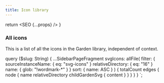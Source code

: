 ```yaml
---
title: Icon library
---
```



  return <SEO {...props} />
}


### All icons

This is a list of all the icons in the Garden library, independent of context.


<SvgSearch data={props.data.svgIcons} inputPlaceholder="Search icons" />

  query ($slug: String) {
    ...SidebarPageFragment
    svgIcons: allFile(
      filter: {
        sourceInstanceName: { eq: "svg-icons" }
        relativeDirectory: { eq: "16" }
        name: { glob: "!wordmark-*" }
      }
      sort: { name: ASC }
    ) {
      totalCount
      edges {
        node {
          name
          relativeDirectory
          childGardenSvg {
            content
          }
        }
      }
    }
  }
`;
